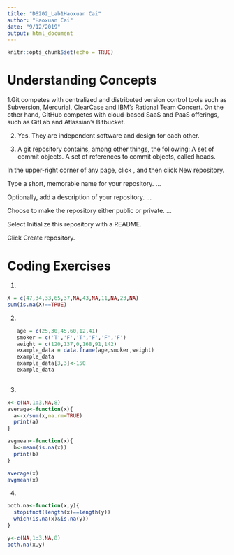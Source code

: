 ```yaml
---
title: "DS202_Lab1Haoxuan Cai"
author: "Haoxuan Cai"
date: "9/12/2019"
output: html_document
---
```


```r
knitr::opts_chunk$set(echo = TRUE)
```

# Understanding Concepts 

1.Git competes with centralized and distributed version control tools such as Subversion, Mercurial, ClearCase and IBM's Rational Team Concert. On the other hand, GitHub competes with cloud-based SaaS and PaaS offerings, such as GitLab and Atlassian's Bitbucket.

2. Yes. They are independent software and design for each other.

3.  A git repository contains, among other things, the following: A set of commit objects. A set of references to commit objects, called heads.

In the upper-right corner of any page, click , and then click New repository.

Type a short, memorable name for your repository. ...

Optionally, add a description of your repository. ...

Choose to make the repository either public or private. ...

Select Initialize this repository with a README.

Click Create repository.

# Coding Exercises 

1.
```r
X = c(47,34,33,65,37,NA,43,NA,11,NA,23,NA)
sum(is.na(X)==TRUE)

```

2.

```r

   age = c(25,30,45,60,12,41)
   smoker = c('T','F','T','F','F','F')
   weight = c(120,137,0,168,91,142)
   example_data = data.frame(age,smoker,weight)
   example_data
   example_data[3,3]<-150
   example_data
   
```

3.
```r
x<-c(NA,1:3,NA,8)
average<-function(x){
  a<-x/sum(x,na.rm=TRUE)
  print(a)
}

avgmean<-function(x){
  b<-mean(is.na(x))
  print(b)
}

average(x)
avgmean(x)
```

4.
```r
both.na<-function(x,y){
  stopifnot(length(x)==length(y))
  which(is.na(x)&is.na(y))
}

y<-c(NA,1:3,NA,8)
both.na(x,y)
```

